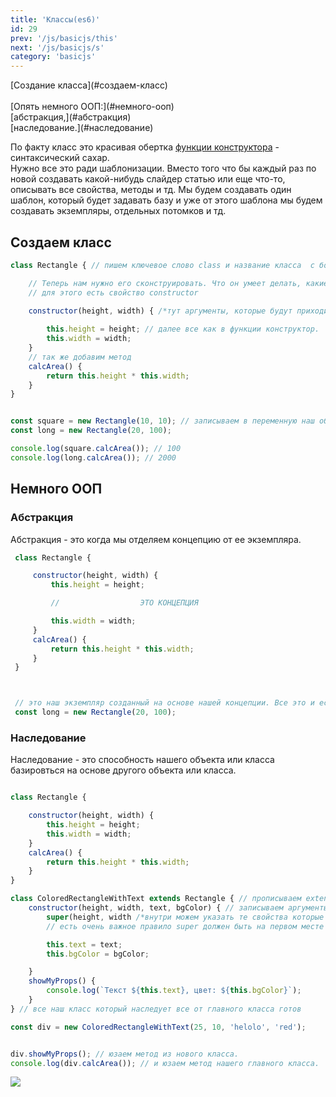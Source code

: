 ```yaml
---
title: 'Классы(es6)'
id: 29
prev: '/js/basicjs/this'
next: '/js/basicjs/s'
category: 'basicjs'
---
```


<div className='tag_js'>[Создание класса](#создаем-класс)</div> <br/>
<div className='tag_js'>[Опять немного ООП:](#немного-ооп)</div>
<div className='mini_tag_js'>[абстракция,](#абстракция)</div>
<div className='mini_tag_js'>[наследование.](#наследование)</div>


По факту класс это красивая обертка <span className = 'link_js'>[функции конструктора](/js/basicjs/constructorFunction) </span> - синтаксический сахар.<br/>
Нужно все это ради шаблонизации. Вместо того что бы каждый раз по новой создавать какой-нибудь слайдер
статью или еще что-то, описывать все свойства, методы и тд. Мы будем создавать один шаблон, который будет задавать базу
и уже от этого шаблона мы будем создавать экземпляры, отдельных потомков и тд.


##  Создаем класс ##
```javaScript
class Rectangle { // пишем ключевое слово class и название класса  с большой буквы

    // Теперь нам нужно его сконструировать. Что он умеет делать, какие изначальные будут свойства.
    // для этого есть свойство constructor

    constructor(height, width) { /*тут аргументы, которые будут приходить из вне при создании экземпляра*/
        
        this.height = height; // далее все как в функции конструктор.
        this.width = width;
    }
    // так же добавим метод
    calcArea() {
        return this.height * this.width;
    }
}


const square = new Rectangle(10, 10); // записываем в переменную наш объект и передаем аргументы. Все, это наш новый экземпляр
const long = new Rectangle(20, 100);

console.log(square.calcArea()); // 100 
console.log(long.calcArea()); // 2000
```
##  Немного ООП  ##

### Абстракция ###
 Абстракция - это когда мы отделяем концепцию от ее экземпляра.
```javaScript
 class Rectangle {

     constructor(height, width) {
         this.height = height;

         //                  ЭТО КОНЦЕПЦИЯ

         this.width = width;
     }
     calcArea() {
         return this.height * this.width;
     }
 }



 // это наш экземпляр созданный на основе нашей концепции. Все это и есть прицип Абстракции
 const long = new Rectangle(20, 100);
```

### Наследование ###
Наследование -  это способность нашего объекта или класса базировться на основе другого объекта или класса.
```javaScript

class Rectangle { 

    constructor(height, width) {
        this.height = height;
        this.width = width;
    }
    calcArea() {
        return this.height * this.width;
    }
}

class ColoredRectangleWithText extends Rectangle { // прописываем extends (расширяем) далее от чего наследуем, с кем расширяем семейку так сказать)
    constructor(height, width, text, bgColor) { // записываем аргументы, от них никуда не уйдешь)
        super(height, width /*внутри можем указать те свойства которые нам нужны */ ); // этот метод вызывает то же что  было у родителя в constructor, что бы не копировать сто раз
        // есть очень важное правило super должен быть на первом месте в конструкторе

        this.text = text;
        this.bgColor = bgColor;

    }
    showMyProps() {
        console.log(`Текст ${this.text}, цвет: ${this.bgColor}`);
    }
} // все наш класс который наследует все от главного класса готов

const div = new ColoredRectangleWithText(25, 10, 'helolo', 'red');


div.showMyProps(); // юзаем метод из нового класса.
console.log(div.calcArea()); // и юзаем метод нашего главного класса.
```
![](https://github.com/Aquariids/MyJS/blob/main/app/img/classes.png)
